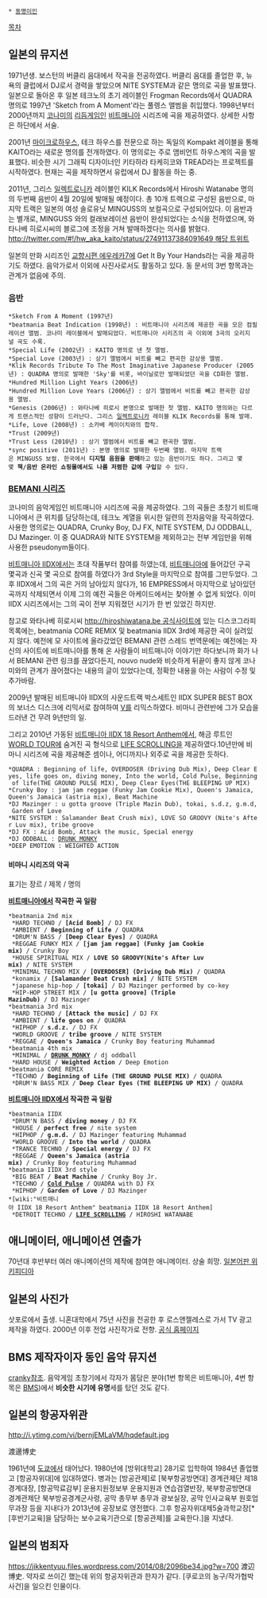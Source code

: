  * [[동명이인]]

[[목차]]

== 일본의 뮤지션 ==
1971년생. 보스턴의 버클리 음대에서 작곡을 전공하였다. 버클리 음대를 졸업한 후, 뉴욕의 클럽에서 DJ로서 경력을 쌓았으며 NITE SYSTEM과 같은 명의로 곡을 발표했다. 일본으로 돌아온 후 일본 테크노의 초기 레이블인 Frogman Records에서 QUADRA 명의로 1997년 'Sketch from A Moment'라는 풀렝스 앨범을 취입했다. 1998년부터 2000년까지 [[코나미]]의 [[리듬게임]]인 [[비트매니아]] 시리즈에 곡을 제공하였다. 상세한 사항은 하단에서 서술.

2001년 [[마이크로하우스]], 테크 하우스를 전문으로 하는 독일의 Kompakt 레이블을 통해 KAITO라는 새로운 명의를 전개하였다. 이 명의로는 주로 앰비언트 하우스계의 곡을 발표했다. 비슷한 시기 그래픽 디자이너인 키타하라 타케히코와 TREAD라는 프로젝트를 시작하였다. 현재는 곡을 제작하면서 유럽에서 DJ 활동을 하는 중.

2011년, 그리스 [[일렉트로니카]] 레이블인 KILK Records에서 Hiroshi Watanabe 명의의 두번째 음반이 4월 20일에 발매될 예정이다. 총 10개 트랙으로 구성된 음반으로, 마지막 트랙은 일본의 여성 솔로유닛 MINGUSS의 보컬곡으로 구성되어있다. 이 음반과는 별개로, MINGUSS 와의 컬래보레이션 음반이 완성되었다는 소식을 전하였으며, 와타나베 히로시씨의 블로그에 조정을 거쳐 발매하겠다는 의사를 밝혔다. [[http://twitter.com/#!/hw_aka_kaito/status/27491137384091649 해당 트위트]]

일본의 만화 시리즈인 [[교향시편 에우레카7]]에 Get It By Your Hands라는 곡을 제공하기도 하였다. 음악가로서 이외에 사진사로서도 활동하고 있다. 동 문서의 3번 항목과는 관계가 없음에 주의.
=== 음반 ===
 *Sketch From A Moment (1997년)
 *beatmania Beat Indication (1998년) : 비트매니아 시리즈에 제공한 곡을 모은 컴필레이션 앨범. 코나미 레이블에서 발매되었다. 비트매니아 시리즈의 곡 이외에 3곡의 오리지널 곡도 수록.
 *Special Life (2002년) : KAITO 명의로 낸 첫 앨범.
 *Special Love (2003년) : 상기 앨범에서 비트를 빼고 편곡한 감상용 앨범.
 *Klik Records Tribute To The Most Imaginative Japanese Producer (2005년) : QUADRA 명의로 발매한 'Sky'를 비롯, 바이닐로만 발매되었던 곡을 CD화한 앨범.
 *Hundred Million Light Years (2006년)
 *Hundred Million Love Years (2006년) : 상기 앨범에서 비트를 빼고 편곡한 감상용 앨범.
 *Genesis (2006년) : 와타나베 히로시 본명으로 발매한 첫 앨범. KAITO 명의와는 다르게 트랜스적인 성향이 드러난다. 그리스 [[일렉트로니카]] 레이블 KLIK Records를 통해 발매.
 *Life, Love (2008년) : 소카베 케이이치와의 합작.
 *Trust (2009년)
 *Trust Less (2010년) : 상기 앨범에서 비트를 빼고 편곡한 앨범.
 *sync positive (2011년) : 본명 명의로 발매한 두번째 앨범. 마지막 트랙은 MINGUSS 보컬. 한국에서 '''디지털 음원을 판매'''하고 있는 음반이기도 하다. 그리고 몇몇 '''책/음반 온라인 쇼핑몰에서도 나름 저렴한 값에 구입'''할 수 있다.

=== [[BEMANI 시리즈]] ===
코나미의 음악게임인 비트매니아 시리즈에 곡을 제공하였다. 그의 곡들은 초창기 비트매니아에서 큰 위치를 담당하는데, 테크노 계열을 위시한 일련의 전자음악을 작곡하였다. 사용한 명의로는 QUADRA, Crunky Boy, DJ FX, NITE SYSTEM, DJ ODDBALL, DJ Mazinger. 이 중 QUADRA와 NITE SYSTEM을 제외하고는 전부 게임만을 위해 사용한 pseudonym들이다.

[[비트매니아 IIDX]]에서는 초대 작품부터 참여를 하였는데, [[비트매니아]]에 들어갔던 구곡 몇곡과 신곡 몇 곡으로 참여를 하였다가 3rd Style을 마지막으로 참여를 그만두었다. 그 후 IIDX에서 그의 곡은 거의 남아있지 않다가, 16 EMPRESS에서 마지막으로 남아있던 곡까지 삭제되면서 이제 그의 예전 곡들은 아케이드에서는 찾아볼 수 없게 되었다. 이미 IIDX 시리즈에서는 그의 곡이 전부 지워졌던 시기가 한 번 있었긴 하지만.

참고로 와타나베 히로시씨 [[http://hiroshiwatana.be 공식사이트]]에 있는 디스코그라피 목록에는, beatmania CORE REMIX 및 beatmania IIDX 3rd에 제공한 곡이 실려있지 않다. 예전에 모 사이트에 올라갔었던 BEMANI 관련 스레드 번역문에는 예전에는 자신의 사이트에 비트매니아를 통해 온 사람들이 비트매니아 이야기만 하다보니까 화가 나서 BEMANI 관련 링크를 끊었다든지, nouvo nude와 비슷하게 뒤끝이 좋지 않게 코나미와의 관계가 끊어졌다는 내용의 글이 있었다는데, 정확한 내용을 아는 사람이 수정 및 추가바람.

2009년 발매된 비트매니아 IIDX의 사운드트랙 박스세트인 IIDX SUPER BEST BOX의 보너스 디스크에 리믹서로 참여하여 [[V(비마니 시리즈)|V]]를 리믹스하였다. 비마니 관련반에 그가 모습을 드러낸 건 무려 9년만의 일.

그리고 2010년 가동된 [[비트매니아 IIDX 18 Resort Anthem]]에서, 해금 루트인 [[WORLD TOUR]]에 숨겨진 곡 형식으로 [[LIFE SCROLLING]]을 제공하였다.10년만에 비마니 시리즈에 곡을 제공해준 셈이나, 어디까지나 외주로 곡을 제공한 듯하다.

 *QUADRA : Beginning of life, OVERDOSER (Driving Dub Mix), Deep Clear Eyes, life goes on, diving money, Into the world, Cold Pulse, Beginning of life(THE GROUND PULSE MIX), Deep Clear Eyes(THE BLEEPING UP MIX)
 *Crunky Boy : jam jam reggae (Funky Jam Cookie Mix), Queen's Jamaica, Queen's Jamaica (astria mix), Beat Machine
 *DJ Mazinger : u gotta groove (Triple Mazin Dub), tokai, s.d.z, g.m.d, Garden of Love
 *NITE SYSTEM : Salamander Beat Crush mix), LOVE SO GROOVY (Nite's After Luv mix), tribe groove
 *DJ FX : Acid Bomb, Attack the music, Special energy
 *DJ ODDBALL : [[DRUNK MONKY]]
 *DEEP EMOTION : WEIGHTED ACTION

==== 비마니 시리즈의 악곡 ====
표기는 장르 / 제목 / 명의

'''[[비트매니아]]에서 작곡한 곡 일람'''
 *beatmania 2nd mix
  *HARD TECHNO / '''[Acid Bomb]''' / DJ FX
  *AMBIENT / '''Beginning of Life''' / QUADRA
  *DRUM'N BASS / '''[Deep Clear Eyes]''' / QUADRA
  *REGGAE FUNKY MIX / '''[jam jam reggae] (Funky jam Cookie mix)''' / Crunky Boy
  *HOUSE SPIRITUAL MIX / '''LOVE SO GROOVY(Nite's After Luv mix)''' / NITE SYSTEM
  *MINIMAL TECHNO MIX / '''[OVERDOSER] (Driving Dub Mix)''' / QUADRA
  *konamix / '''[Salamander Beat Crush mix]''' / NITE SYSTEM
  *japanese hip-hop / '''[tokai]''' / DJ Mazinger performed by co-key
  *HIP-HOP STREET MIX / '''[u gotta groove] (Triple MazinDub)''' / DJ Mazinger
 *beatmania 3rd mix
  *HARD TECHNO / '''[Attack the music]''' / DJ FX
  *AMBIENT / '''life goes on''' / QUADRA
  *HIPHOP / '''s.d.z.''' / DJ FX
  *WORLD GROOVE / '''tribe groove''' / NITE SYSTEM
  *REGGAE / '''Queen's Jamaica''' / Crunky Boy featuring Muhammad
 *beatmania 4th mix
  *MINIMAL / '''[[DRUNK MONKY]]''' / dj oddball
  *HARD HOUSE / '''Weighted Action''' / Deep Emotion
 *beatmania CORE REMIX
  *TECHNO / '''Beginning of Life (THE GROUND PULSE MIX)''' / QUADRA
  *DRUM'N BASS MIX / '''Deep Clear Eyes (THE BLEEPING UP MIX)''' / QUADRA

'''[[비트매니아 IIDX]]에서 작곡한 곡 일람'''
 *beatmania IIDX
  *DRUM'N BASS / '''diving money''' / DJ FX
  *HOUSE / '''perfect free''' / nite system
  *HIPHOP / '''g.m.d.''' / DJ Mazinger featuring Muhammad
  *WORLD GROOVE / '''Into the world''' / QUADRA
  *TRANCE TECHNO / '''Special energy''' / DJ FX
  *REGGAE / '''Queen's Jamaica (astria mix)''' / Crunky Boy featuring Muhammad
 *beatmania IIDX 3rd style
  *BIG BEAT / '''Beat Machine''' / Crunky Boy Jr.
  *TECHNO / '''[[Cold Pulse]]''' / QUADRA with DJ FX
  *HIPHOP / '''Garden of Love''' / DJ Mazinger
 *[wiki:"비트매니아 IIDX 18 Resort Anthem" beatmania IIDX 18 Resort Anthem]
  *DETROIT TECHNO / '''[[LIFE SCROLLING]]''' / HIROSHI WATANABE

== 애니메이터, 애니메이션 연출가 ==
70년대 후반부터 여러 애니메이션의 제작에 참여한 애니메이터. 상술 희망.
[http://ja.wikipedia.org/wiki/%E3%82%8F%E3%81%9F%E3%81%AA%E3%81%B9%E3%81%B2%E3%82%8D%E3%81%97 일본어판 위키피디아]
== 일본의 사진가 ==
삿포로에서 출생. 니혼대학에서 75년 사진을 전공한 후 로스앤젤레스로 가서 TV 광고 제작을 하였다. 2000년 이후 전업 사진작가로 전향.
[http://www.hiroshiwatanabe.com/ 공식 홈페이지]
== BMS 제작자이자 동인 음악 뮤지션 ==
[[cranky]]참조. 음악게임 초창기에서 각자가 몸담은 분야(1번 항목은 비트매니아, 4번 항목은 [[BMS]])에서 '''비슷한 시기에 유명'''세를 탔던 것도 같다.
== 일본의 항공자위관 ==
http://i.ytimg.com/vi/bernjEMLaVM/hqdefault.jpg

渡邊博史

1961년에 [[도쿄]]에서 태어났다. 1980년에 [방위대학교] 28기로 입학하여 1984년 졸업했고 [항공자위대]에 입대하였다. 병과는 [방공관제]로 [북부항공방면대] 경계관제단 제18경계대장, [항공막료감부] 운용지원정보부 운용지원과 연습검열반장, 북부항공방면대 경계관제단 북부방공경계군사령, 공막 총무부 총무과 광보실장, 공막 인사교육부  원호업무과장 등을 지내다가 2013년에 공장보로 영전했다. 그후 항공자위대제5술과학교장[* [후반기교육]을 담당하는 보수교육기관으로 [항공관제]를 교육한다.]을 지냈다.
== 일본의 범죄자 ==
https://jikkentyuu.files.wordpress.com/2014/08/2096be34.jpg?w=700
渡辺博史. 약자로 쓰이긴 했는데 위의 항공자위관과 한자가 같다. [쿠로코의 농구/작가협박사건]을 일으킨 인물이다. 
